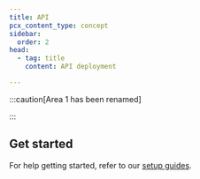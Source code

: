 ```yaml
---
title: API
pcx_content_type: concept
sidebar:
  order: 2
head:
  - tag: title
    content: API deployment

---
```



:::caution[Area 1 has been renamed]


<Render file="rename-area1-to-ces" />


:::

<Render file="deployment/setup-api-overview" />

## Get started

For help getting started, refer to our [setup guides](/email-security/deployment/api/setup/).
